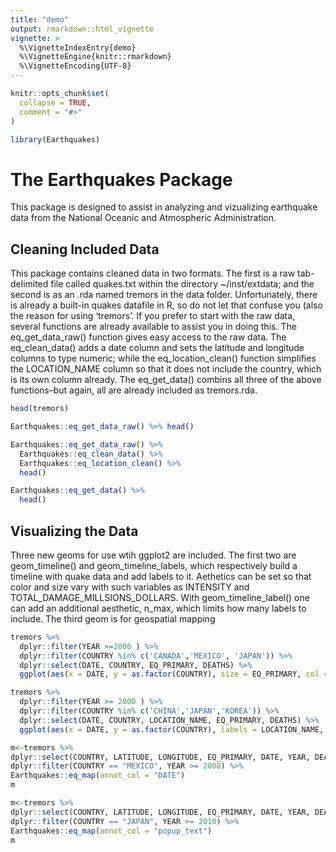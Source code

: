 ---
title: "demo"
output: rmarkdown::html_vignette
vignette: >
  %\VignetteIndexEntry{demo}
  %\VignetteEngine{knitr::rmarkdown}
  %\VignetteEncoding{UTF-8}
---

```{r, include = FALSE}
knitr::opts_chunk$set(
  collapse = TRUE,
  comment = "#>"
)
```

```{r setup}
library(Earthquakes)
```
# The Earthquakes Package
This package is designed to assist in analyzing and vizualizing earthquake data from the National Oceanic and Atmospheric Administration.

## Cleaning Included Data
  This package contains cleaned data in two formats.  The first is a raw tab-delimited file called quakes.txt within the directory ~/inst/extdata; and the second is as an .rda named tremors in the data folder.  Unfortunately, there is already a built-in quakes datafile in R, so do not let that confuse you (also the reason for using 'tremors'.  If you prefer to start with the raw data, several functions are already available to assist you in doing this.
  The eq_get_data_raw() function gives easy access to the raw data.  The eq_clean_data() adds a date column and sets the latitude and longitude columns to type numeric; while the eq_location_clean() function simplifies the LOCATION_NAME column so that it does not include the country, which is its own column already.
  The eq_get_data() combins all three of the above functions--but again, all are already included as tremors.rda.


```{r look at builtin tremors dataset}
head(tremors)
```
```{r retrieve raw data}
Earthquakes::eq_get_data_raw() %>% head()
```
```{r}
Earthquakes::eq_get_data_raw() %>%
  Earthquakes::eq_clean_data() %>%
  Earthquakes::eq_location_clean() %>%
  head()
```
```{r}
Earthquakes::eq_get_data() %>%
  head()
```

## Visualizing the Data
  Three new geoms for use wtih ggplot2 are included.  The first two are geom_timeline() and geom_timeline_labels, which respectively build a timeline with quake data and add labels to it.  Aethetics can be set so that color and size vary with such variables as INTENSITY and TOTAL_DAMAGE_MILLSIONS_DOLLARS.  With geom_timeline_label() one can add an additional aesthetic, n_max, which limits how many labels to include.
  The third geom is for geospatial mapping
  
```{r}
tremors %>% 
  dplyr::filter(YEAR >=2000 ) %>%
  dplyr::filter(COUNTRY %in% c('CANADA','MEXICO', 'JAPAN')) %>%
  dplyr::select(DATE, COUNTRY, EQ_PRIMARY, DEATHS) %>%
  ggplot(aes(x = DATE, y = as.factor(COUNTRY), size = EQ_PRIMARY, col = DEATHS)) + geom_timeline()
```

```{r}
tremors %>% 
  dplyr::filter(YEAR >= 2000 ) %>%
  dplyr::filter(COUNTRY %in% c('CHINA','JAPAN','KOREA')) %>%
  dplyr::select(DATE, COUNTRY, LOCATION_NAME, EQ_PRIMARY, DEATHS) %>%
  ggplot(aes(x = DATE, y = as.factor(COUNTRY), labels = LOCATION_NAME, size = EQ_PRIMARY, col = DEATHS, n_max = 4)) + Earthquakes::geom_timeline() + Earthquakes:::geom_timeline_label()
```

```{r}
m<-tremors %>%
dplyr::select(COUNTRY, LATITUDE, LONGITUDE, EQ_PRIMARY, DATE, YEAR, DEATHS) %>%
dplyr::filter(COUNTRY == "MEXICO", YEAR >= 2000) %>%
Earthquakes::eq_map(annot_col = "DATE")
m
```

```{r}
m<-tremors %>%
dplyr::select(COUNTRY, LATITUDE, LONGITUDE, EQ_PRIMARY, DATE, YEAR, DEATHS) %>%
dplyr::filter(COUNTRY == "JAPAN", YEAR >= 2010) %>%
Earthquakes::eq_map(annot_col = "popup_text")
m
```

